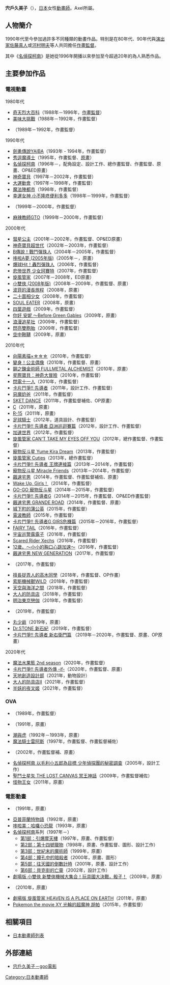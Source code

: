 {{multiple issues|
{{Notability Unreferenced|time=2016-07-25T14:27:32+00:00}}
{{Primarysources|time=2016-07-25T14:27:32+00:00}}
}}
{{noteTA|G1=Anime}}
{{japanese|japanese=宍戸 久美子|kana=ししど くみこ|romaji=Shishido Kumiko}}
'''宍戶久美子'''（{{lang-ja|宍戸 久美子}}{{bd|||}}），[[日本|日本]]女性[[動畫師|動畫師]]。Axel所屬。

== 人物簡介 ==
1990年代至今參加過許多不同種類的動畫作品。特別是在80年代、90年代與[[戲劇|演出家]][[佐藤真人|佐藤真人]]或[[河村明夫|河村明夫]]等人共同擔任[[作畫監督|作畫監督]]。

其中《[[名偵探柯南_(動畫)|名偵探柯南]]》是她從1996年開播以來參加至今超過20年的為人熟悉作品。

== 主要參加作品 ==
=== 電視動畫 ===
; 1980年代
* [[奇天烈大百科|奇天烈大百科]]（1988年－1996年，[[作畫監督|作畫監督]]）
* [[美味大挑戰|美味大挑戰]]（1988年－1992年，作畫監督）
* {{link-ja|烏龍少爺|おぼっちゃまくん}}（1989年－1992年，作畫監督）

; 1990年代
* [[城市風雲兒|劍勇傳說YAIBA]]（1993年 - 1994年，作畫監督）
* [[秀逗魔導士_(動畫)|秀逗魔導士]]（1995年，作畫監督、[[原畫|原畫]]）
* [[名偵探柯南_(動畫)|名偵探柯南]]（1996年－，配角設定、設計工作、總作畫監督、作畫監督、原畫、OP&ED原畫）
* [[神奇寶貝_(1997-2002年動畫)|神奇寶貝]]（1997年－2002年，作畫監督）
* [[大運動會|大運動會]]（1997年－1998年，作畫監督）
* [[魔法陣都市|魔法陣都市]]（1998年，作畫監督）
* [[幸運女神|幸運女神 小不隆咚便利多多]]（1998年－1999年，作畫監督）
* {{link-ja|怪獸農場|モンスターファーム (アニメ)|怪獸農場 ～圓盤石的秘密～}}（1999年－2000年，作畫監督）
* [[麻辣教師GTO|麻辣教師GTO]]（1999年－2000年，作畫監督）

; 2000年代
* [[彗星公主_(動畫)|彗星公主]]（2001年－2002年，作畫監督、OP&ED原畫）
* [[神奇寶貝超世代|神奇寶貝超世代]]（2002年－2003年，作畫監督）
* [[B傳說！戰鬥彈珠人|B傳說！戰鬥彈珠人]]（2004年－2005年，作畫監督）
* [[哆啦A夢_(動畫)|哆啦A夢 (2005年版)]]（2005年－，原畫）
* [[爆球Hit!_轟烈彈珠人|爆球Hit！轟烈彈珠人]]（2006年，作畫監督）
* [[悲慘世界_少女珂賽特|悲慘世界 少女珂賽特]]（2007年，作畫監督）
* [[旋風管家_(動畫)|旋風管家]]（2007年－2008年，ED原畫）
* [[小雙俠_(2008年動畫版)|小雙俠 (2008年版)]]（2008年－2009年，作畫監督、原畫）
* [[波菲的漫長旅程|波菲的漫長旅程]]（2008年，原畫）
* [[二十面相少女|二十面相少女]]（2008年，作畫監督）
* [[SOUL_EATER|SOUL EATER]]（2008年，原畫）
* [[四葉遊戲|四葉遊戲]]（2009年，作畫監督）
* [[你好_安妮_～Before_Green_Gables|你好 安妮 ～Before Green Gables]]（2009年，原畫）
* [[浪漫追星社|浪漫追星社]]（2009年，作畫監督）
* [[閃亮雙胞胎|閃亮雙胞胎]]（2009年，作畫監督）
* [[空中鞦韆|空中鞦韆]]（2009年，原畫）

; 2010年代
* [[向陽素描_(動畫)|向陽素描×☆☆☆]]（2010年，作畫監督）
* [[變身！公主偶像|變身！公主偶像]]（2010年，作畫監督、原畫）
* [[鋼之鍊金術師_FULLMETAL_ALCHEMIST|鋼之鍊金術師 FULLMETAL ALCHEMIST]]（2010年，原畫）
* [[星際寶貝：神奇大冒險|星際寶貝：神奇大冒險]]（2010年，作畫監督）
* [[閃電十一人系列|閃電十一人]]（2010年，作畫監督）
* [[卡片戰鬥先導者|卡片鬥爭!! 先導者]]（2011年，設計工作、作畫監督）
* [[惡魔奶爸|惡魔奶爸]]（2011年，作畫監督）
* [[SKET_DANCE|SKET DANCE]]（2011年，作畫監督補佐、OP原畫）
* [[C_(動畫)|C]]（2011年，原畫）
* [[R-15|R-15]]（2011年，原畫）
* [[足球騎士|足球騎士]]（2012年，道具設計、作畫監督）
* [[卡片戰鬥先導者|卡片鬥爭!! 先導者 亞洲巡迴賽篇]]（2012年，設計工作、作畫監督）
* [[加速世界|加速世界]]（2012年，作畫監督）
* [[旋風管家_(動畫)|旋風管家 CAN'T TAKE MY EYES OFF YOU]]（2012年，總作畫監督、作畫監督）
* [[寵物反斗星|寵物反斗星 Yume Kira Dream]]（2013年，作畫監督）
* [[旋風管家_(動畫)|旋風管家 Cuties]]（2013年，總作畫監督）
* [[卡片戰鬥先導者|卡片鬥爭!! 先導者 王牌連接篇]]（2013年－2014年，作畫監督）
* [[寵物反斗星|寵物反斗星 Miracle Friends]]（2013年－2014年，作畫監督）
* [[飆速宅男|飆速宅男]]（2014年，作畫監督、作畫監督補佐、原畫）
* [[Wake_Up,_Girls!|Wake Up, Girls！]]（2014年，作畫監督）
* [[寵物反斗星|GO-GO 寵物反斗星]]（2014年－2015年，作畫監督）
* [[卡片戰鬥先導者|卡片鬥爭!! 先導者G]]（2014年－2015年，作畫監督、OP&ED作畫監督）
* [[飆速宅男|飆速宅男 GRANDE ROAD]]（2014年，作畫監督、原畫）
* [[城下町的蒲公英|城下町的蒲公英]]（2015年，作畫監督）
* [[電波教師|電波教師]]（2015年，作畫監督）
* [[卡片戰鬥先導者|卡片鬥爭!! 先導者G GIRS危機篇]]（2015年－2016年，作畫監督）
* [[FAIRY_TAIL|FAIRY TAIL]]（2016年，作畫監督）
* [[宇宙巡警露露子|宇宙巡警露露子]]（2016年，作畫監督）
* [[Scared_Rider_Xechs|Scared Rider Xechs]]（2016年，作畫監督）
* [[12歲。|12歲。～小小的胸口心跳加速～]]（2016年，作畫監督）
* [[飆速宅男|飆速宅男 NEW GENERATION]]（2017年，作畫監督）
* {{link-ja|水嫩小嘰!!|プリプリちぃちゃん!! }}（2017年，作畫監督）
* [[擅長捉弄人的高木同學|擅長捉弄人的高木同學]]（2018年，作畫監督、OP作畫）
* [[索斯機械獸WILD|索斯機械獸WILD]]（2018年，作畫監督）
* [[天空與海洋之間|天空與海洋之間]]（2018年，作畫監督）
* [[大人的防具店|大人的防具店]]（2018年，作畫監督）
* [[明治東京戀伽|明治東京戀伽]]（2019年，作畫監督）
* {{link-ja|爆釣王|爆釣バーハンター}}（2019年，作畫監督）
* [[反斗小王子|丸少爺]]（2019年，原畫）
* [[Dr.STONE_新石紀|Dr.STONE 新石紀]]（2019年，作畫監督）
* [[卡片戰鬥先導者|卡片鬥爭!! 先導者 新右衛門篇]] （2019年－2020年，作畫監督、原畫、OP原畫）

; 2020年代
* [[魔法水果籃|魔法水果籃 2nd season]]（2020年，作畫監督）
* [[卡片戰鬥先導者|卡片鬥爭!! 先導者外傳 -if-]]（2020年，作畫監督、原畫）
* [[天地創造設計部|天地創造設計部]]（2021年，動物設計）
* [[大人的防具店|大人的防具店II]]（2021年，作畫監督）
* [[半妖的夜叉姬|半妖的夜叉姬]]（2021年，作畫監督）

=== OVA ===
* {{link-ja|EXPLORER WOMAN RAY|エクスプローラーウーマン・レイ}}（1989年，作畫監督）
* {{link-ja|星屑樂園|星くずパラダイス}}（1991年，原畫）
* [[潮與虎#OVA|潮與虎]]（1992年－1993年，原畫）
* [[魔法騎士#OVA|魔法騎士雷阿斯]]（1997年，作畫監督、作畫監督補佐）
* {{link-ja|男男最遊記|私立荒磯高等学校生徒会執行部}}（2002年，作畫監督補、原畫）
* [[名偵探柯南動畫集數列表#OVA|名偵探柯南 以毛利小五郎為目標 少年偵探團的秘密調查]]（2005年，設計工作）
* [[聖鬥士星矢_THE_LOST_CANVAS_冥王神話|聖鬥士星矢 THE LOST CANVAS 冥王神話]]（2009年，作畫監督補佐）
* [[怪物王女|怪物王女]]（2011年，原畫）

=== 電影動畫 ===
* {{link-ja|在後面的那個人是誰|うしろの正面だあれ}}（1991年，原畫）
* [[亞普菲蘭特|亞普菲蘭特物語]]（1992年，原畫）
* [[哆啦美與哈囉小恐龍|哆啦美：哈囉小恐龍]]（1993年，原畫）
* [[名偵探柯南_(動畫)|名偵探柯南]]系列（1997年－）
** [[名偵探柯南：引爆摩天樓|第1部：引爆摩天樓]]（1997年，原畫、作畫監督）
** [[名偵探柯南：第十四號獵物|第2部：第十四號獵物]]（1998年，原畫、作畫監督、圖形、設計工作）
** [[名偵探柯南：世紀末的魔術師|第3部：世紀末的魔術師]]（1999年，原畫）
** [[名偵探柯南：瞳孔中的暗殺者|第4部：瞳孔中的暗殺者]]（2000年，原畫、圖形）
** [[名偵探柯南：往天國的倒數計時|第5部：往天國的倒數計時]]（2001年，原畫、設計工作）
** [[名偵探柯南：貝克街的亡靈|第6部：貝克街的亡靈]]（2002年，設計工作）
* [[小雙俠_(2008年動畫版)#劇場版|劇場版 小雙俠 新雙俠機械大集合！玩具國大決戰，骰子！]]（2009年，原畫）
* {{link-ja|昆蟲物語 孤兒哈奇 ～勇氣的旋律～|昆虫物語 みつばちハッチ〜勇気のメロディ〜}}（2010年，原畫）
* [[劇場版_旋風管家_HEAVEN_IS_A_PLACE_ON_EARTH|劇場版 旋風管家 HEAVEN IS A PLACE ON EARTH]]（2011年，原畫）
* [[Pokemon_the_movie_XY_光輪的超魔神_胡帕|Pokemon the movie XY 光輪的超魔神 胡帕]]（2015年，作畫監督）

== 相關項目 ==
* [[日本動畫師列表|日本動畫師列表]]

== 外部連結 ==
* [http://movie.goo.ne.jp/cast/156965/ 宍戶久美子－goo電影]{{dead link|date=2017年12月 |bot=InternetArchiveBot |fix-attempted=yes }} {{ja icon}}

{{DEFAULTSORT:Shishido Kumiko}}
[[Category:日本動畫師|Category:日本動畫師]]